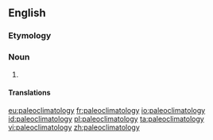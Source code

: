 ==English==

===Etymology===
{{prefix|en|paleo|climatology}}

===Noun===
{{wikipedia}}
{{en-noun|-}}

# {{alternative form of|palaeoclimatology|lang=en}}

====Translations====
{{trans-see|palaeoclimatology}}

[[eu:paleoclimatology]]
[[fr:paleoclimatology]]
[[io:paleoclimatology]]
[[id:paleoclimatology]]
[[pl:paleoclimatology]]
[[ta:paleoclimatology]]
[[vi:paleoclimatology]]
[[zh:paleoclimatology]]